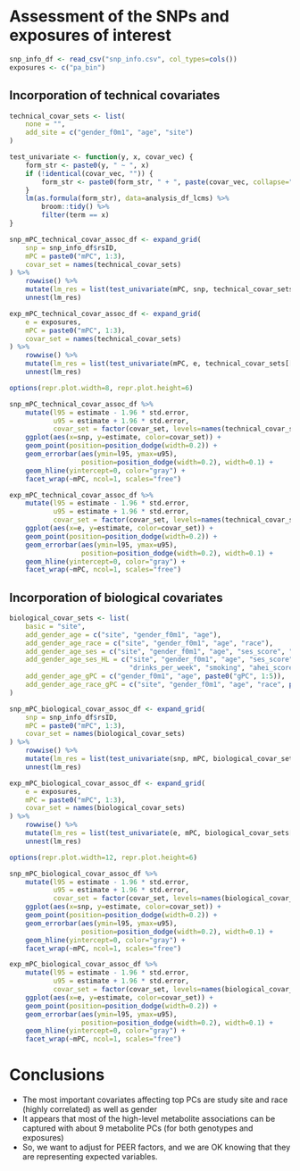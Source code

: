 # Assessment of the SNPs and exposures of interest
```r
snp_info_df <- read_csv("snp_info.csv", col_types=cols())
exposures <- c("pa_bin")
```

## Incorporation of technical covariates
```r
technical_covar_sets <- list(
    none = "",
    add_site = c("gender_f0m1", "age", "site")
)

test_univariate <- function(y, x, covar_vec) {
    form_str <- paste0(y, " ~ ", x)
    if (!identical(covar_vec, "")) {
        form_str <- paste0(form_str, " + ", paste(covar_vec, collapse=" + "))
    }
    lm(as.formula(form_str), data=analysis_df_lcms) %>%
        broom::tidy() %>%
        filter(term == x)
}
```

```r
snp_mPC_technical_covar_assoc_df <- expand_grid(
    snp = snp_info_df$rsID,
    mPC = paste0("mPC", 1:3),
    covar_set = names(technical_covar_sets) 
) %>%
    rowwise() %>%
    mutate(lm_res = list(test_univariate(mPC, snp, technical_covar_sets[[covar_set]]))) %>%
    unnest(lm_res)

exp_mPC_technical_covar_assoc_df <- expand_grid(
    e = exposures,
    mPC = paste0("mPC", 1:3),
    covar_set = names(technical_covar_sets) 
) %>%
    rowwise() %>%
    mutate(lm_res = list(test_univariate(mPC, e, technical_covar_sets[[covar_set]]))) %>%
    unnest(lm_res)
```

```r
options(repr.plot.width=8, repr.plot.height=6)

snp_mPC_technical_covar_assoc_df %>%
    mutate(l95 = estimate - 1.96 * std.error,
           u95 = estimate + 1.96 * std.error,
           covar_set = factor(covar_set, levels=names(technical_covar_sets))) %>%
    ggplot(aes(x=snp, y=estimate, color=covar_set)) +
    geom_point(position=position_dodge(width=0.2)) +
    geom_errorbar(aes(ymin=l95, ymax=u95), 
                  position=position_dodge(width=0.2), width=0.1) +
    geom_hline(yintercept=0, color="gray") +
    facet_wrap(~mPC, ncol=1, scales="free")

exp_mPC_technical_covar_assoc_df %>%
    mutate(l95 = estimate - 1.96 * std.error,
           u95 = estimate + 1.96 * std.error,
           covar_set = factor(covar_set, levels=names(technical_covar_sets))) %>%
    ggplot(aes(x=e, y=estimate, color=covar_set)) +
    geom_point(position=position_dodge(width=0.2)) +
    geom_errorbar(aes(ymin=l95, ymax=u95), 
                  position=position_dodge(width=0.2), width=0.1) +
    geom_hline(yintercept=0, color="gray") +
    facet_wrap(~mPC, ncol=1, scales="free")
```

## Incorporation of biological covariates
```r
biological_covar_sets <- list(
    basic = "site",
    add_gender_age = c("site", "gender_f0m1", "age"),
    add_gender_age_race = c("site", "gender_f0m1", "age", "race"),
    add_gender_age_ses = c("site", "gender_f0m1", "age", "ses_score", "income_cat"),
    add_gender_age_ses_HL = c("site", "gender_f0m1", "age", "ses_score", "income_cat", 
                              "drinks_per_week", "smoking", "ahei_score", "dash_score"),
    add_gender_age_gPC = c("gender_f0m1", "age", paste0("gPC", 1:5)),
    add_gender_age_race_gPC = c("site", "gender_f0m1", "age", "race", paste0("gPC", 1:5))
)
```

```r
snp_mPC_biological_covar_assoc_df <- expand_grid(
    snp = snp_info_df$rsID,
    mPC = paste0("mPC", 1:3),
    covar_set = names(biological_covar_sets) 
) %>%
    rowwise() %>%
    mutate(lm_res = list(test_univariate(snp, mPC, biological_covar_sets[[covar_set]]))) %>%
    unnest(lm_res)

exp_mPC_biological_covar_assoc_df <- expand_grid(
    e = exposures,
    mPC = paste0("mPC", 1:3),
    covar_set = names(biological_covar_sets) 
) %>%
    rowwise() %>%
    mutate(lm_res = list(test_univariate(e, mPC, biological_covar_sets[[covar_set]]))) %>%
    unnest(lm_res)
```

```r
options(repr.plot.width=12, repr.plot.height=6)

snp_mPC_biological_covar_assoc_df %>%
    mutate(l95 = estimate - 1.96 * std.error,
           u95 = estimate + 1.96 * std.error,
           covar_set = factor(covar_set, levels=names(biological_covar_sets))) %>%
    ggplot(aes(x=snp, y=estimate, color=covar_set)) +
    geom_point(position=position_dodge(width=0.2)) +
    geom_errorbar(aes(ymin=l95, ymax=u95), 
                  position=position_dodge(width=0.2), width=0.1) +
    geom_hline(yintercept=0, color="gray") +
    facet_wrap(~mPC, ncol=1, scales="free")

exp_mPC_biological_covar_assoc_df %>%
    mutate(l95 = estimate - 1.96 * std.error,
           u95 = estimate + 1.96 * std.error,
           covar_set = factor(covar_set, levels=names(biological_covar_sets))) %>%
    ggplot(aes(x=e, y=estimate, color=covar_set)) +
    geom_point(position=position_dodge(width=0.2)) +
    geom_errorbar(aes(ymin=l95, ymax=u95), 
                  position=position_dodge(width=0.2), width=0.1) +
    geom_hline(yintercept=0, color="gray") +
    facet_wrap(~mPC, ncol=1, scales="free")
```

# Conclusions
* The most important covariates affecting top PCs are study site and race (highly correlated) as well as gender
* It appears that most of the high-level metabolite associations can be captured with about 9 metabolite PCs (for both genotypes and exposures) 
* So, we want to adjust for PEER factors, and we are OK knowing that they are representing expected variables.
